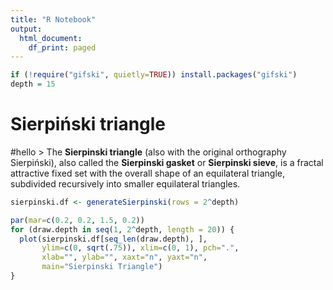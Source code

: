 ```yaml
---
title: "R Notebook"
output:
  html_document:
    df_print: paged
---
```


```r
if (!require("gifski", quietly=TRUE)) install.packages("gifski")
depth = 15
```

# Sierpiński triangle
#hello
> The **Sierpinski triangle** (also with the original orthography Sierpiński), also called the **Sierpinski gasket** or **Sierpinski sieve**, is a fractal attractive fixed set with the overall shape of an equilateral triangle, subdivided recursively into smaller equilateral triangles.

```r
sierpinski.df <- generateSierpinski(rows = 2^depth)
```

```r
par(mar=c(0.2, 0.2, 1.5, 0.2))
for (draw.depth in seq(1, 2^depth, length = 20)) {
  plot(sierpinski.df[seq_len(draw.depth), ],
       ylim=c(0, sqrt(.75)), xlim=c(0, 1), pch=".",
       xlab="", ylab="", xaxt="n", yaxt="n",
       main="Sierpinski Triangle")
}
```
